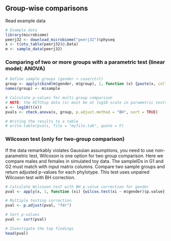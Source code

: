 
## Group-wise comparisons

Read example data

```r
# Example data
library(microbiome)
peerj32 <- download_microbiome("peerj32")$physeq
x <- t(otu_table(peerj32)@.Data)
m <- sample_data(peerj32)
```

### Comparing of two or more groups with a parametric test (linear model; ANOVA)

```r
# Define sample groups (gender + case/ctrl)
group <- apply(cbind(m$gender, m$group), 1, function (x) {paste(x, collapse = "-")})
names(group) <- m$sample

# Calculate p-values for multi-group comparison
# NOTE: the HITChip data (x) must be at log10 scale in parametric tests!
x <- log10(t(x))
pvals <- check.anova(x, group, p.adjust.method = "BH", sort = TRUE)

# Writing the results to a table
# write.table(pvals, file = "myfile.tab", quote = F)
```


### Wilcoxon test (only for two-group comparison)

If the data remarkably violates Gaussian assumptions, you need to use
non-parametric test, Wilcoxon is one option for two group
comparison. Here we compare males and females in simulated toy
data. The sampleIDs in G1 and G2 must match with input matrix
columns. Compare two sample groups and return adjusted p-values for
each phylotype. This test uses unpaired Wilcoxon test with BH
correction.

```r
# Calculate Wilcoxon test with BH p-value correction for gender
pval <- apply(x, 1, function (xi) {wilcox.test(xi ~ m$gender)$p.value})

# Multiple testing correction
pval <- p.adjust(pval, "fdr")

# Sort p-values
pval <- sort(pval)

# Investigate the top findings
head(pval)
```


